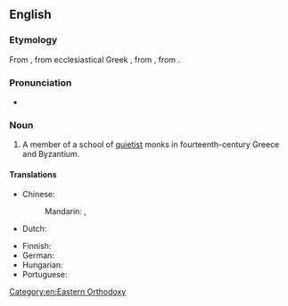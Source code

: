 ==English==
{{wikipedia}}

===Etymology===
From {{der|en|ML.|hesychasta}}, from ecclesiastical Greek {{m|grc|ἡσυχαστής}}, from {{m|grc|ἡσυχάζειν||to be quiet}}, from {{m|grc|ἥσυχος||quiet}}.

===Pronunciation===
* {{IPA|en|/ˈhɛsɪkæst/}}

===Noun===
{{en-noun}}

# {{lb|en|ecclesiastical history}} A member of a school of [[quietist]] monks in fourteenth-century Greece and Byzantium.

====Translations====
{{trans-top|a member of a school of quietist monks in 14th-century Greece and Byzantium}}
* Chinese:
*: Mandarin: {{t|cmn|靜修士}}, {{t|cmn|静修士|tr=jìngxiūshì}}
* Dutch: {{t|nl|hesychast|m}}
{{trans-mid}}
* Finnish: {{t|fi|hesykasti}}
* German: {{t+|de|Hesychast|m}}
* Hungarian: {{t|hu|hészükhasztész}}
* Portuguese: {{t|pt|hesicasta|m|f}}
{{trans-bottom}}

[[Category:en:Eastern Orthodoxy]]